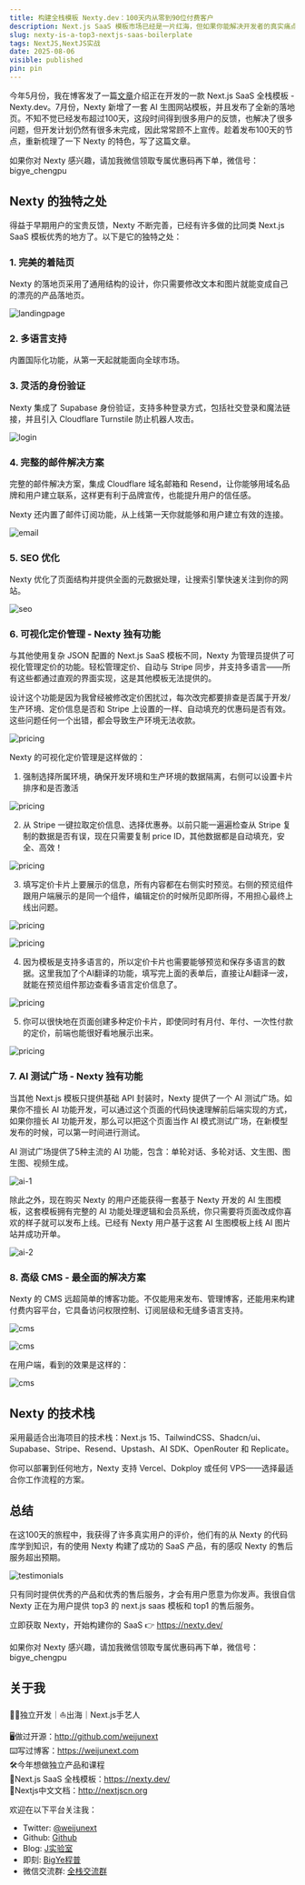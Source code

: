 ```yaml
---
title: 构建全栈模板 Nexty.dev：100天内从零到90位付费客户
description: Next.js SaaS 模板市场已经是一片红海，但如果你能解决开发者的真实痛点，仍然有机会。我相信自己做到了这一点，因为 Nexty 在100天内就获得了90多位客户。
slug: nexty-is-a-top3-nextjs-saas-boilerplate
tags: NextJS,NextJS实战
date: 2025-08-06
visible: published
pin: pin
---
```


今年5月份，我在博客发了一篇[文章](/article/nexty-the-best-saas-template-2025)介绍正在开发的一款 Next.js SaaS 全栈模板 - Nexty.dev。7月份，Nexty 新增了一套 AI 生图网站模板，并且发布了全新的落地页。不知不觉已经发布超过100天，这段时间得到很多用户的反馈，也解决了很多问题，但开发计划仍然有很多未完成，因此常常顾不上宣传。趁着发布100天的节点，重新梳理了一下 Nexty 的特色，写了这篇文章。

<Aside>
如果你对 Nexty 感兴趣，请加我微信领取专属优惠码再下单，微信号：bigye_chengpu
</Aside>

## Nexty 的独特之处

得益于早期用户的宝贵反馈，Nexty 不断完善，已经有许多做的比同类 Next.js SaaS 模板优秀的地方了。以下是它的独特之处：

### 1. 完美的着陆页

Nexty 的落地页采用了通用结构的设计，你只需要修改文本和图片就能变成自己的漂亮的产品落地页。

![landingpage](/assets/069/landingpage-hero.png)

### 2. 多语言支持

内置国际化功能，从第一天起就能面向全球市场。

### 3. 灵活的身份验证

Nexty 集成了 Supabase 身份验证，支持多种登录方式，包括社交登录和魔法链接，并且引入 Cloudflare Turnstile 防止机器人攻击。

![login](/assets/069/login.png)


### 4. 完整的邮件解决方案

完整的邮件解决方案，集成 Cloudflare 域名邮箱和 Resend，让你能够用域名品牌和用户建立联系，这样更有利于品牌宣传，也能提升用户的信任感。

Nexty 还内置了邮件订阅功能，从上线第一天你就能够和用户建立有效的连接。

![email](/assets/069/email.png)


### 5. SEO 优化

Nexty 优化了页面结构并提供全面的元数据处理，让搜索引擎快速关注到你的网站。

![seo](/assets/069/seo.png)


### 6. 可视化定价管理 - Nexty 独有功能

与其他使用复杂 JSON 配置的 Next.js SaaS 模板不同，Nexty 为管理员提供了可视化管理定价的功能。轻松管理定价、自动与 Stripe 同步，并支持多语言——所有这些都通过直观的界面实现，这是其他模板无法提供的。

设计这个功能是因为我曾经被修改定价困扰过，每次改完都要排查是否属于开发/生产环境、定价信息是否和 Stripe 上设置的一样、自动填充的优惠码是否有效。这些问题任何一个出错，都会导致生产环境无法收款。

![pricing](/assets/069/pricing-1.png)


Nexty 的可视化定价管理是这样做的：


1. 强制选择所属环境，确保开发环境和生产环境的数据隔离，右侧可以设置卡片排序和是否激活

  ![pricing](/assets/069/pricing-2.png)

2. 从 Stripe 一键拉取定价信息、选择优惠券。以前只能一遍遍检查从 Stripe 复制的数据是否有误，现在只需要复制 price ID，其他数据都是自动填充，安全、高效！

  ![pricing](/assets/069/pricing-3.png)


3. 填写定价卡片上要展示的信息，所有内容都在右侧实时预览。右侧的预览组件跟用户端展示的是同一个组件，编辑定价的时候所见即所得，不用担心最终上线出问题。

  ![pricing](/assets/069/pricing-4.png)

  ![pricing](/assets/069/pricing-5.png)

4. 因为模板是支持多语言的，所以定价卡片也需要能够预览和保存多语言的数据。这里我加了个AI翻译的功能，填写完上面的表单后，直接让AI翻译一波，就能在预览组件那边查看多语言定价信息了。

  ![pricing](/assets/069/pricing-6.png)

5. 你可以很快地在页面创建多种定价卡片，即使同时有月付、年付、一次性付款的定价，前端也能很好看地展示出来。

  ![pricing](/assets/069/pricing-7.png)

### 7. AI 测试广场 - Nexty 独有功能

当其他 Next.js 模板只提供基础 API 封装时，Nexty 提供了一个 AI 测试广场。如果你不擅长 AI 功能开发，可以通过这个页面的代码快速理解前后端实现的方式，如果你擅长 AI 功能开发，那么可以把这个页面当作 AI 模式测试广场，在新模型发布的时候，可以第一时间进行测试。

AI 测试广场提供了5种主流的 AI 功能，包含：单轮对话、多轮对话、文生图、图生图、视频生成。

![ai-1](/assets/069/ai-1.png)


除此之外，现在购买 Nexty 的用户还能获得一套基于 Nexty 开发的 AI 生图模板，这套模板拥有完整的 AI 功能处理逻辑和会员系统，你只需要将页面改成你喜欢的样子就可以发布上线。已经有 Nexty 用户基于这套 AI 生图模板上线 AI 图片站并成功开单。

![ai-2](/assets/069/ai-2.png)

### 8. 高级 CMS - 最全面的解决方案

Nexty 的 CMS 远超简单的博客功能。不仅能用来发布、管理博客，还能用来构建付费内容平台，它具备访问权限控制、订阅层级和无缝多语言支持。

![cms](/assets/069/cms-1.png)

![cms](/assets/069/cms-2.png)

在用户端，看到的效果是这样的：

![cms](/assets/069/cms-3.png)


## Nexty 的技术栈

采用最适合出海项目的技术栈：Next.js 15、TailwindCSS、Shadcn/ui、Supabase、Stripe、Resend、Upstash、AI SDK、OpenRouter 和 Replicate。

你可以部署到任何地方，Nexty 支持 Vercel、Dokploy 或任何 VPS——选择最适合你工作流程的方案。

## 总结

在这100天的旅程中，我获得了许多真实用户的评价，他们有的从 Nexty 的代码库学到知识，有的使用 Nexty 构建了成功的 SaaS 产品，有的感叹 Nexty 的售后服务超出预期。

![testimonials](/assets/069/testimonials.png)

只有同时提供优秀的产品和优秀的售后服务，才会有用户愿意为你发声。我很自信 Nexty 正在为用户提供 top3 的 next.js saas 模板和 top1 的售后服务。

立即获取 Nexty，开始构建你的 SaaS 👉 https://nexty.dev/

<Aside>
如果你对 Nexty 感兴趣，请加我微信领取专属优惠码再下单，微信号：bigye_chengpu
</Aside>

## 关于我

🧑‍💻独立开发｜⛵️出海｜Next.js手艺人

🖥️做过开源：http://github.com/weijunext  
⌨️写过博客：https://weijunext.com  
🛠️今年想做独立产品和课程  
📙Next.js SaaS 全栈模板：https://nexty.dev/  
📘Nextjs中文文档：http://nextjscn.org  

欢迎在以下平台关注我：

- Twitter: [@weijunext](https://x.com/weijunext)
- Github: [Github](https://github.com/weijunext)
- Blog: [J实验室](https://weijunext.com/)
- 即刻: [BigYe程普](https://m.okjike.com/users/13EF1128-B51B-4D22-8B95-16BB406529F0)
- 微信交流群: [全栈交流群](/make-a-friend)

